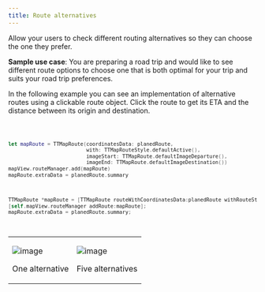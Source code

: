 ```yaml
---
title: Route alternatives
---
```


Allow your users to check different routing alternatives so they can choose the one they prefer.

**Sample use case**: You are preparing a road trip and would like to see different route options to
choose one that is both optimal for your trip and suits your road trip preferences.

In the following example you can see an implementation of alternative routes using a clickable route
object. Click the route to get its ETA and the distance between its origin and destination.

<Code>

```swift
let mapRoute = TTMapRoute(coordinatesData: planedRoute,
                          with: TTMapRouteStyle.defaultActive(),
                          imageStart: TTMapRoute.defaultImageDeparture(),
                          imageEnd: TTMapRoute.defaultImageDestination())
mapView.routeManager.add(mapRoute)
mapRoute.extraData = planedRoute.summary
```

```objectivec
TTMapRoute *mapRoute = [TTMapRoute routeWithCoordinatesData:planedRoute withRouteStyle:TTMapRouteStyle.defaultActiveStyle imageStart:TTMapRoute.defaultImageDeparture imageEnd:TTMapRoute.defaultImageDestination]
[self.mapView.routeManager addRoute:mapRoute];
mapRoute.extraData = planedRoute.summary;
```

</Code>

<table>
  <tbody>
    <tr>
      <td>
        <ContentWrapper maxWidth="350px" objectFit="contain">
          <p>
            <img src="../images/alternatives_1.png" alt="image" />
          </p>
        </ContentWrapper>
        <p>One alternative</p>
      </td>
      <td>
        <ContentWrapper maxWidth="350px" objectFit="contain">
          <p>
            <img src="../images/alternatives_5.png" alt="image" />
          </p>
        </ContentWrapper>
        <p>Five alternatives</p>
      </td>
    </tr>
  </tbody>
</table>
